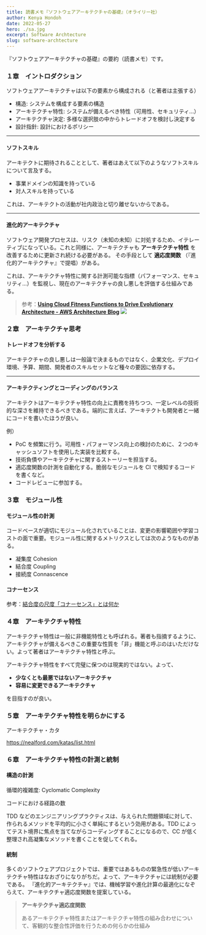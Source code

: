 ---
title: 読書メモ『ソフトウェアアーキテクチャの基礎』（オライリー社）
author: Kenya Hondoh
date: 2022-05-27
hero: ./sa.jpg
excerpt: Software Archtecture
slug: software-archtecture
---

『ソフトウェアアーキテクチャの基礎』の要約（読書メモ）です。

### １章　イントロダクション

ソフトウェアアーキテクチャは以下の要素から構成される（と著者は主張する）

- 構造: システムを構成する要素の構造
- アーキテクチャ特性: システムが備えるべき特性（可用性、セキュリティ...）
- アーキテクチャ決定: 多様な選択肢の中からトレードオフを検討し決定する
- 設計指針: 設計におけるポリシー

---

#### ソフトスキル

アーキテクトに期待されることとして、著者はあえて以下のようなソフトスキルについて言及する。

- 事業ドメインの知識を持っている
- 対人スキルを持っている

これは、アーキテクトの活動が社内政治と切り離せないからである。

<Quote
    cite="要するに、アーキテクトが下すほとんどの決定は反発される。アーキテクチャ決定は、コストや作業量（時間）の増加といった面から、プロダクトオーナーやプロジェクトマネージャー、ビジネス側のステークホルダーから反発される。そして、自分たちのやり方が良いと考えている開発者からも反発される。いずれの場合も、アーキテクトは社内政治をかじ取りし、交渉術を駆使して、ほとんどの決定を承諾してもらわなければならない。"
    from="1.2.8 政治を理解し、かじ取りをする"
/>

---

#### 進化的アーキテクチャ

ソフトウェア開発プロセスは、リスク（未知の未知）に対処するため、イテレーティブになっている。これと同様に、アーキテクチャも **アーキテクチャ特性** を改善するために更新され続ける必要がある。
その手段として **適応度関数** （『進化的アーキテクチャ』で提唱）がある。

これは、アーキテクチャ特性に関する計測可能な指標（パフォーマンス、セキュリティ...）を監視し、現在のアーキテクチャの良し悪しを評価する仕組みである。

> 参考：**[Using Cloud Fitness Functions to Drive Evolutionary Architecture - AWS Architecture Blog](https://aws.amazon.com/jp/blogs/architecture/using-cloud-fitness-functions-to-drive-evolutionary-architecture/)**
>![](./fitness-func.png)

### ２章　アーキテクチャ思考

#### トレードオフを分析する

アーキテクチャの良し悪しは一般論で決まるものではなく、企業文化、デプロイ環境、予算、期間、開発者のスキルセットなど種々の要因に依存する。

---

#### アーキテクティングとコーディングのバランス

アーキテクトはアーキテクチャ特性の向上に責務を持ちつつ、一定レベルの技術的な深さを維持できるべきである。端的に言えば、アーキテクトも開発者と一緒にコードを書いたほうが良い。

例）
- PoC を頻繁に行う。可用性・パフォーマンス向上の検討のために、２つのキャッシュソフトを使用した実装を比較する。
- 技術負債やアーキテクチャに関するストーリーを担当する。
- 適応度関数の計測を自動化する。脆弱なモジュールを CI で検知するコードを書くなど。
- コードレビューに参加する。

### ３章　モジュール性

#### モジュール性の計測

コードベースが適切にモジュール化されていることは、変更の影響範囲や学習コストの面で重要。モジュール性に関するメトリクスとしては次のようなものがある。

- 凝集度 Cohesion
- 結合度 Coupling
- 接続度 Connascence

#### コナーセンス

<Quote
    cite="システムの全体的な正しさを維持するため、あるコンポーネントの変更が別のコンポーネントの変更を必要とする場合、２つのコンポーネントはコナーセント（接続）されている。"
    from="Meilir Page-Jones"
/>

参考：[結合度の尺度「コナーセンス」とは何か](https://qiita.com/fujiharuka/items/68fadefa6dad4cf33b4d)

### ４章　アーキテクチャ特性

アーキテクチャ特性は一般に非機能特性とも呼ばれる。著者も指摘するように、アーキテクチャが備えるべきこの重要な性質を「非」機能と呼ぶのはいただけない。よって著者はアーキテクチャ特性と呼ぶ。

アーキテクチャ特性をすべて完璧に保つのは現実的ではない。よって、

- **少なくとも最悪ではないアーキテクチャ**
- **容易に変更できるアーキテクチャ**

を目指すのが良い。

### ５章　アーキテクチャ特性を明らかにする

アーキテクチャ・カタ

https://nealford.com/katas/list.html



### ６章　アーキテクチャ特性の計測と統制

#### 構造の計測

循環的複雑度: Cyclomatic Complexity

コードにおける経路の数

TDD などのエンジニアリングプラクティスは、与えられた問題領域に対して、作られるメソッドを平均的に小さく単純にするという効用がある。TDD によってテスト境界に焦点を当てながらコーディングすることになるので、CC が低く整理され高凝集なメソッドを書くことを促してくれる。

#### 統制

多くのソフトウェアプロジェクトでは、重要ではあるものの緊急性が低いアーキテクチャ特性はなおざりになりがちだ。よって、アーキテクチャには統制が必要である。
『進化的アーキテクチャ』では、機械学習や進化計算の最適化になぞらえて、アーキテクチャ適応度関数を提案している。


>**アーキテクチャ適応度関数**
>
>あるアーキテクチャ特性またはアーキテクチャ特性の組み合わせについて、客観的な整合性評価を行うための何らかの仕組み

